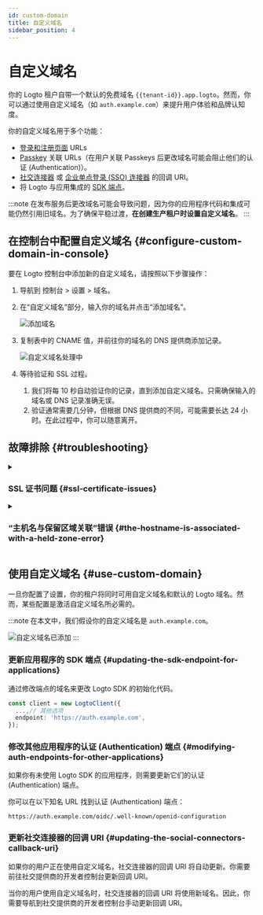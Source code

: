 ```yaml
---
id: custom-domain
title: 自定义域名
sidebar_position: 4
---
```


# 自定义域名

你的 Logto 租户自带一个默认的免费域名 `{{tenant-id}}.app.logto`。然而，你可以通过使用自定义域名（如 `auth.example.com`）来提升用户体验和品牌认知度。

你的自定义域名用于多个功能：

- [登录和注册页面](/end-user-flows/sign-up-and-sign-in) URLs
- [Passkey](/end-user-flows/mfa/webauthn) 关联 URLs（在用户关联 Passkeys 后更改域名可能会阻止他们的认证 (Authentication)）。
- [社交连接器](/connectors/social-connectors) 或 [企业单点登录 (SSO) 连接器](/connectors/enterprise-connectors) 的回调 URI。
- 将 Logto 与应用集成的 [SDK 端点](/integrate-logto/application-data-structure#openid-provider-configuration-endpoint)。

:::note
在发布服务后更改域名可能会导致问题，因为你的应用程序代码和集成可能仍然引用旧域名。为了确保平稳过渡，**在创建生产租户时设置自定义域名**。
:::

## 在控制台中配置自定义域名 \{#configure-custom-domain-in-console}

要在 Logto 控制台中添加新的自定义域名，请按照以下步骤操作：

1. 导航到 <CloudLink to="/tenant-settings/domains">控制台 > 设置 > 域名</CloudLink>。
2. 在“自定义域名”部分，输入你的域名并点击“添加域名”。

   ![添加域名](./assets/custom-domain-section.jpeg)

3. 复制表中的 CNAME 值，并前往你的域名的 DNS 提供商添加记录。

   ![自定义域名处理中](./assets/custom-domain-processing.jpeg)

4. 等待验证和 SSL 过程。
   1. 我们将每 10 秒自动验证你的记录，直到添加自定义域名。只需确保输入的域名或 DNS 记录准确无误。
   2. 验证通常需要几分钟，但根据 DNS 提供商的不同，可能需要长达 24 小时。在此过程中，你可以随意离开。

## 故障排除 \{#troubleshooting}

<details>
<summary>

### SSL 证书问题 \{#ssl-certificate-issues}

</summary>

如果在设置自定义域名时遇到 SSL 证书问题，可能与 DNS 配置中的 CAA 记录有关。CAA 记录指定了哪些证书颁发机构 (CAs) 被授权为你的域名颁发证书。

要排查和解决与 CAA 记录相关的 SSL 证书问题，请参考 [Cloudflare 的文档](https://developers.cloudflare.com/ssl/edge-certificates/caa-records/)。

</details>

<details>
<summary>

### “主机名与保留区域关联”错误 \{#the-hostname-is-associated-with-a-held-zone-error}

</summary>

如果在添加自定义域名时遇到错误消息“主机名与保留区域关联，请联系所有者以移除保留”，这意味着该域名已在 Cloudflare 区域中，并设置为“区域保留”状态。有关更多信息，请参阅此 [Cloudflare 文档](https://developers.cloudflare.com/fundamentals/setup/account/account-security/zone-holds/)。

要解决此问题，你需要释放区域保留。请按照上述链接中的说明在 Cloudflare 中释放区域保留。

</details>

## 使用自定义域名 \{#use-custom-domain}

一旦你配置了设置，你的租户将同时可用自定义域名和默认的 Logto 域名。然而，某些配置是激活自定义域名所必需的。

:::note
在本文中，我们假设你的自定义域名是 `auth.example.com`。

![自定义域名已添加](./assets/custom-domain-added.jpeg)
:::

### 更新应用程序的 SDK 端点 \{#updating-the-sdk-endpoint-for-applications}

通过修改端点的域名来更改 Logto SDK 的初始化代码。

```typescript
const client = new LogtoClient({
  ...,// 其他选项
  endpoint: 'https://auth.example.com',
});
```

### 修改其他应用程序的认证 (Authentication) 端点 \{#modifying-auth-endpoints-for-other-applications}

如果你有未使用 Logto SDK 的应用程序，则需要更新它们的认证 (Authentication) 端点。

你可以在以下知名 URL 找到认证 (Authentication) 端点：

```
https://auth.example.com/oidc/.well-known/openid-configuration
```

### 更新社交连接器的回调 URI \{#updating-the-social-connectors-callback-uri}

如果你的用户正在使用自定义域名，社交连接器的回调 URI 将自动更新。你需要前往社交提供商的开发者控制台更新回调 URI。

当你的用户使用自定义域名时，社交连接器的回调 URI 将使用新域名。因此，你需要导航到社交提供商的开发者控制台手动更新回调 URI。
